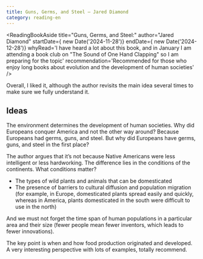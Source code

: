 ```yaml
---
title: Guns, Germs, and Steel — Jared Diamond
category: reading-en
---
```



<ReadingBookAside title="Guns, Germs, and Steel:" author="Jared Diamond"
                  startDate={ new Date('2024-11-28')}
                  endDate={ new Date('2024-12-28')}
                  whyRead='I have heard a lot about this book, and in January I am attending a book club on "The Sound of One Hand Clapping" so I am preparing for the topic'
                  recommendation='Recommended for those who enjoy long books about evolution and the development of human societies' />

Overall, I liked it, although the author revisits the main idea several times to make sure we fully understand it.

## Ideas
The environment determines the development of human societies. Why did Europeans conquer America and not the other way around?
Because Europeans had germs, guns, and steel. But why did Europeans have germs, guns, and steel in the first place?

The author argues that it’s not because Native Americans were less intelligent or less hardworking.
The difference lies in the conditions of the continents. What conditions matter?
- The types of wild plants and animals that can be domesticated
- The presence of barriers to cultural diffusion and population migration (for example, in Europe, domesticated plants spread easily and quickly, whereas in America, plants domesticated in the south were difficult to use in the north)

And we must not forget the time span of human populations in a particular area and their size (fewer people mean fewer inventors, which leads to fewer innovations).

The key point is when and how food production originated and developed. A very interesting perspective with lots of examples, totally recommend.
